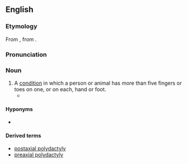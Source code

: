 ==English==
{{wikipedia}}

===Etymology===
From {{affix|en|πολυδάκτυλος|lang1=grc|-y}}, from {{affix|grc|πολυ-|δάκτυλος|t1=many|t2=fingers, toes|nocat=1}}.

=== Pronunciation ===
{{IPA|en|/ˌpɑliˈdæktəli/}}

===Noun===
{{en-noun|polydactylies}}

# A [[condition]] in which a person or animal has more than five fingers or toes on one, or on each, hand or foot.
#*{{quote-web|en|year=2008|work=Guinness World Records|section=Human Body — Extreme Bodies|url=http://www.guinnessworldrecords.com/records/human_body/extreme_bodies/most_fingers_and_toes_-_living_person.aspx|title=Most Fingers and Toes — Living Person|passage=Pranamya Menaria (India; born August 10, 2005) has 25 in total (12 fingers and 13 toes). This is as a result of the condition '''Polydactyly''' and Syndactyly.}}

====Hyponyms====
* {{l|en|hexadactyly}}

====Derived terms====
* [[postaxial polydactyly]]
* [[preaxial polydactyly]]
